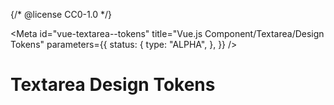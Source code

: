 {/* @license CC0-1.0 */}


<Meta
  id="vue-textarea--tokens"
  title="Vue.js Component/Textarea/Design Tokens"
  parameters={{
    status: {
      type: "ALPHA",
    },
  }}
/>

# Textarea Design Tokens

<ComponentTokensSection tokens={tokens} definition={tokensDefinition} component="utrecht-textarea" />
